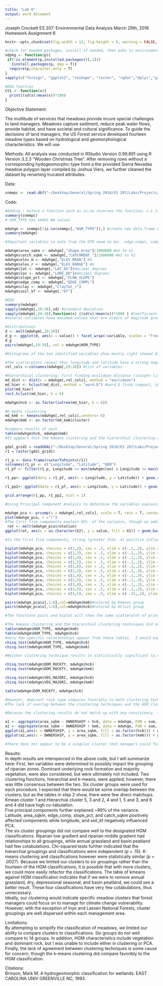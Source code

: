 ```yaml
---
title: "Lab 6"
output: word_document
---
```


Joseph Crockett
ES 207: Environmental Data Analysis
March 29th, 2016
Homework Assignment 6


```r
knitr::opts_chunk$set(fig.width = 12, fig.height = 8, warning = FALSE, message = FALSE)

#check for needed packages, install if needed, then adds to environment
ndpkg <- function(p){
 if(!is.element(p,installed.packages()[,1]))
   {install.packages(p, dep = T)}
  require(p,character.only = T)
}
sapply(c("foreign", "ggplot2", "reshape", "raster", "rgdal","dplyr","gridExtra"), ndpkg)

#EDA function
CV1 <- function(x){
  print((sd(x)/mean(x))*100)
}

```


Objective Statement:  

The multitude of services that meadows provide incure special challenges to land managers.  Meadows capture sediment, reduce peak water flows, provide habitat, and have societal and cultural significance.  To guide the decisions of land managers, the US Forest service developed fourteen meadow types based on hydrological and geomorphological characteristics.  We will use

Methods: 
All analysis was conducted in RStudio Version 0.99.891 using R Version 3.2.3 "Wooden Christmas Tree". After removing rows without a corresponding hydogeomorphic type from a the provided Sierra Nevadas meadow polygon layer compiled by Joshua Viers, we further cleaned the dataset by renaming trucated attributes.
  
Data:  
```r
snmmpc <- read.dbf("~/Desktop/General/Spring 2016/ES 207/Labs/Projects/Lab-1/Data/Sierra_Nevada_MultiSource_Meadow_Polygons_Compilation_v1.dbf")
```
  
Code:  
```r
#Adding ! before a function such as is.na reverses the function; i.e is.na asks whether a value is NA, while !is.na asks whether a value is not NA
summary(snmmpc)
# HGM_TYPE has 16601 NA values

mdwhgm <- snmmpc[!is.na(snmmpc[,"HGM_TYPE"]),] #create new data.frame without NA hgm rows
summary(mdwhgm)

#Important variables to note from the GTR seem to be:  edge.compl, comp_name, Kf, clayTot_r, catchment_area, elev_mean, elev_range,flow_slope, lat, lon, veg_majority

mdwhgm$area_sqkm <- mdwhgm[,"Shape_Area"]/1000000 #m2 to k2
mdwhgm$catch_sqkm <- mdwhgm[,"CATCHMENT_"]/1000000 #m2 to k2
mdwhgm$elev_m <- mdwhgm[,"ELEV_MEAN"] #m
mdwhgm$elev_r <- mdwhgm[,"ELEV_RANGE"] #m
mdwhgm$lat <- mdwhgm[,"LAT_DD"]#decimal degrees
mdwhgm$lon <- mdwhgm[,"LONG_DD"]#decimal degrees
mdwhgm$slope_pct <- mdwhgm[,"FLOW_SLOPE"]
mdwhgm$edge_comp <- mdwhgm[,"EDGE_COMPL"]
mdwhgm$clay <- mdwhgm[,"ClayTot_r"]
mdwhgm$soil_kf <- mdwhgm[,"Kf"]

#EDA
summary(mdwhgm)
sapply(mdwhgm[,29:38],sd) #standard deviation
sapply(mdwhgm[,29:38],function(x) ((sd(x)/mean(x))*100) ) #Coefficient of Variation
#Several variables have maximum values that are orders of magitude greater than the third quarter values: area_sqkm, catch_sqkm, elev_r and to lesser extent, clay, and edge_comp. The coefficient of variance calculations show that though the sd of mean elevation is pretty large, area_sqkm, catch_sqkm, elev_r, and slope_pct have the most variance of the variables. 

#distributions
d <- melt(mdwhgm[,29:38])
d_g <- ggplot(d, aes(x = value)) + facet_wrap(~variable, scales = "free_x") + geom_histogram()
d_g
pairs(mdwhgm[,29:38], col = mdwhgm$HGM_TYPE)

#Histograms of the ten identified variables show mostly right skewed distributions, though mean elevation, latitude, and longitude appear nearly normal.  

#The scatterplots reveal that longitude and latitude have a strong negative correlation, clay and soil_kf have a moderate positive correlation, latitude and mean elevation have a weak negative correlation, and longitude and mean elevation have a weak positive correlation.
rel_cols <-colnames(mdwhgm[,29:38]) #list of variables
```

```r

#Hierarchical clustering, first finding euclidean distance (staight-line)
md_dist <- dist(x = mdwhgm[,rel_cols], method = "euclidean")
md_hier <- hclust(md_dist, method = "ward.D") #ward.D finds compact, spherical clusters
plot(md_hier)
rect.hclust(md_hier, k = 6)

mdwhgm$hc6 <- as.factor(cutree(md_hier, k = 6))

#K-means clustering
md_km6 <- kmeans(mdwhgm[,rel_cols],centers= 6)
mdwhgm$km6 <- as.factor(md_km6$cluster)

#compare results of each
table(mdwhgm$hc6, mdwhgm$km6)
#It appears that the kmeans clustering and the hierarchial clustering agree on few classifications: groups 4, 5, and 6 saw some agreements, but not many. The following plot displays this mismatch.  Agreements occur primarily between the 40 and 42 parallels.

gdal_grid1 = readGDAL("~/Desktop/General/Spring 2016/ES 207/Labs/Projects/Lab-1/Data/DEM.tif")
r1 = raster(gdal_grid1)

r1_p <- data.frame(rasterToPoints(r1))
colnames(r1_p) <- c("Longitude", "Latitude", "DEM")
r1_pf <- filter(r1_p, Longitude >= min(mdwhgm$lon) & Longitude <= max(mdwhgm$lon) & Latitude >= min(mdwhgm$lat) & Latitude <= max(mdwhgm$lat))

r1_pp<- ggplot(data = r1_pf, aes(x = Longitude, y = Latitude)) + geom_raster(aes(fill = DEM)) + geom_point(data = mdwhgm, aes(x = lon, y = lat, color = hc6), size = 3, shape = 4) + theme_minimal() + coord_equal() + scale_fill_gradient("DEM (ft)", low = "black", high = "white",limits = c(-90, 4000))

r1_pp2<- ggplot(data = r1_pf, aes(x = Longitude, y = Latitude)) + geom_raster(aes(fill = DEM)) + geom_point(data = mdwhgm, aes(x = lon, y = lat, color = km6), size = 3, shape = 4) + theme_minimal() + coord_equal() + scale_fill_gradient("DEM (ft)", low = "black", high = "white",limits = c(-90, 4000))

grid.arrange(r1_pp, r1_pp2, ncol = 2)

```

```r
#Using Principal Component Analysis to determine the variables explaining the most variance

mdwhgm_pca <- prcomp(x = mdwhgm[,rel_cols], scale = T, retx = T, center = T, scores = T)
plot(mdwhgm_pca, t ="l")
#The first five components explain 85%  of the variance, though an additional 6th explain 90%.  In addition, PC1 and PC2 explain the most variance ( .3469 and .187 respectively) 
 rot <- melt(mdwhgm_pca$rotation)
ggplot(rot, aes(x = as.character(X2), y = value, fill = X1)) + geom_bar(stat = "identity",position = "dodge") + theme_minimal() + labs(title = "PCA Loadings", x = "Principal Component", y = "Variability") 

#In the first five components, strong (greater than .4) positive influence is exerted by latitude, area_sqkm, edge_comp, slope_pct, and catch_sqkm while catch_sqkm, longitude, and soil_kf negatively influences PC4 (less than .4).

biplot(mdwhgm_pca, choices = c(1,2), cex = .5, xlim = c(-.1,.2), ylim = c(-.1,.2))
biplot(mdwhgm_pca, choices = c(1,3), cex = .5, xlim = c(-.1,.2), ylim = c(-.1,.2))
biplot(mdwhgm_pca, choices = c(1,4), cex = .5, xlim = c(-.1,.2), ylim = c(-.1,.2))
biplot(mdwhgm_pca, choices = c(1,5), cex = .5, xlim = c(-.1,.2), ylim = c(-.1,.2))
biplot(mdwhgm_pca, choices = c(1,6), cex = .5, xlim = c(-.1,.2), ylim = c(-.1,.2))
biplot(mdwhgm_pca, choices = c(2,3), cex = .5, xlim = c(-.1,.3), ylim = c(-.1,.2))
biplot(mdwhgm_pca, choices = c(2,4), cex = .5, xlim = c(-.1,.3), ylim = c(-.2,.2))
biplot(mdwhgm_pca, choices = c(2,5), cex = .5, xlim = c(-.1,.3), ylim = c(-.1,.3))
biplot(mdwhgm_pca, choices = c(3,4), cex = .5, xlim = c(-.1,.2), ylim = c(-.2,.2))
biplot(mdwhgm_pca, choices = c(3,5), cex = .5, xlim = c(-.1,.2), ylim = c(-.1,.2))
biplot(mdwhgm_pca, choices = c(4,5), cex = .5, xlim = c(-.15,.2), ylim = c(-.1,.25))

pairs(mdwhgm_pca$x[,1:6],col=mdwhgm$km6)#colored by Kmeans group
pairs(mdwhgm_pca$x[,1:6],col=mdwhgm$hc6)#colored by HClust group

#The functions pairs and biplot will show the same scatterplot of principal component a against principal component b (or multiple pairs in the case of the pairs function), but biplot will also indicate the importance of the loadings.  There are other visual effects, for example the pairs function allows the addition of colors by cluster, while biplot shows the row number of each point, but the loadings of biplot seems to be the key difference.
```
```r
#The kmeans clustering and the hierarchial clustering techniques did not agree on many points, so to perform a contingency analysis, I will compare each technique to the HGM classifications.  
table(mdwhgm$HGM_TYPE, mdwhgm$km6)
table(mdwhgm$HGM_TYPE, mdwhgm$hc6)
#Very few specific relationships appear from these tables.  I would expect a distribution of larger values by row/column if clusters matched classifications. The Annual grassland and Basin peatland classifications have little appearance of relationship to the six kmeans clusters or the hierarchial clusters.  Riparian low gradient appears to have a relationship to at least five of the six hierachial clusters, but no singular correlation.  There seems to be a relationship between subsurface low gradient and kmeans groups 2, 3, and 6, and discharge slope and kmeans 3. Riparian low gradient and kmeans 3 have high counts.
chisq.test(mdwhgm$HGM_TYPE, mdwhgm$hc6)
chisq.test(mdwhgm$HGM_TYPE, mdwhgm$km6)

#Neither clustering technique results in statistically significant (p.value <=  .05) similarity.  

chisq.test(mdwhgm$DOM_ROCKTY, mdwhgm$hc6)
chisq.test(mdwhgm$DOM_ROCKTY, mdwhgm$km6)

chisq.test(mdwhgm$VEG_MAJORI, mdwhgm$hc6)
chisq.test(mdwhgm$VEG_MAJORI, mdwhgm$km6)

table(mdwhgm$DOM_ROCKTY, mdwhgm$hc6)

#However, dominant rock type compares favoribly to both clustering techniques. 
#The lack of overlap between the clustering techniques and the HGM classifications leads me to question whether any conclusions can be made by comparing 6 clusters to 14 classifications.  There appears to be some classifications that are redundant or that have so little relationship to the clusters that they could be dropped (annual grassland, basin peatland, for example). 

```
```r
#Because the clustering results do not match up with any consistency, two tables are needed:

a1 <- aggregate(area_sqkm ~ OWNERSHIP + hc6, data = mdwhgm, FUN = sum, na.action = NULL, na.rm = T)
a2 <- aggregate(area_sqkm ~ OWNERSHIP + km6, data = mdwhgm, FUN = sum, na.action = NULL, na.rm = T)
ggplot(a1,aes(x = OWNERSHIP, y = area_sqkm, fill = as.factor(hc6))) + geom_bar(stat = "identity", position = "dodge") + labs(title = "Total Area, by Ownership and Hierarchial Cluster")+ theme_minimal() + theme(axis.text.x = element_text(angle = 90, hjust = 1))
ggplot(a2,aes(x = OWNERSHIP, y = area_sqkm, fill = as.factor(km6))) + geom_bar(stat = "identity", position = "dodge") + labs(title = "Total Area, by Ownership and K-mean") + theme_minimal() + theme(axis.text.x = element_text(angle = 90, hjust = 1))

#There does not appear to be a singular cluster that managers could focus on across the National Forests.  However, depending on the clustering, managers could make decisions by forest.  The total area under hierarchial clustering in Inyo National Forest is dominated by cluster 4. Lassen National Forest has a large amount of cluster group 3 by k-means clustering. 

```

Results:  
In depth results are intersperced in the above code, but I will summarize here:  First, ten variables were determined to possibly impact the grouping of riparian zones. Dominant underlying rock formation and majority vegetation, were also considered, but were ultimately not included.  Two clustering functions, hierarchial and k-means, were applied; however, there was little consensus between the two.  Six cluster groups were used for each procedure.  I expected that there would be some overlap between the clusters, but as the tables in step 2 show, there were few direct matchups. Kmean cluster 1 and Hierarchial cluster 5, 3 and 2, 4 and 1, 5 and 3, and 6 and 4 did have high co-tabulation.  
Five principal components further explained ~89% of the variance.  Latitude, area_sqkm, edge_comp, slope_pct, and catch_sqkm positively affected components while  longitude, and soil_kf negatively influenced PC4.  
The six cluster groupings did not compare well to the designated HGM classifications.  Riparian low gradient and riparian middle gradient had   relationships to all groupings, while annual grassland and basin peatland had few cotabulations.  Chi-squared tests further indicated that the hierarchial groupings and classifications were independent (p = .15). K-means clustering and classifications however were statistically similar (p = .0027).  Because we limited our clusters to six groupings rather than the fourteen of the HGM classifications, it is possible that with more clusters, we could more easily refactor the classifications.  The table of kmeans against HGM classification indicates that if we were to remove annual grassland, dry, depressional seasonal, and basin peatland, we could see a better result.  These four classifications have very few cotabulations, thus unnecessary.  
Ideally, our clustering would indicate specific meadow clusters that forest managers could focus on to manage for climate change vulnerability.  However, with the exception of Inyo and Lassen National Forests, cluster groupings are well dispersed within each management area.  

Limitations:  
By attempting to simiplify the classification of meadows, we limited our ability to compare clusters to classifications.  Six groups do not well compare to 14 groups.  In addition, HGM characteristics include vegetation and dominant rock, but I was unable to include either in clustering or PCA.  Finally, the lack of agreement between clustering techniques is some cause for concern, though the k-means clustering did compare favoribly to the HGM classification.

Citations:  
Brinson, Mark M. A hydrogeomorphic classification for wetlands. EAST CAROLINA UNIV GREENVILLE NC, 1993.

